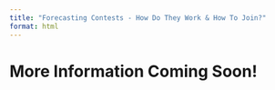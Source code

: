 ```yaml
---
title: "Forecasting Contests - How Do They Work & How To Join?"
format: html
---
```


# More Information Coming Soon!
